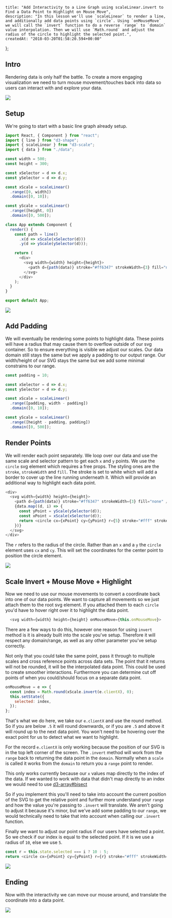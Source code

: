    title: "Add Interactivity to a Line Graph using scaleLinear.invert to Find a Data Point to Highlight on Mouse Move",
    description: "In this lesson we'll use `scaleLinear` to render a line, and additionally add data points using `circle`. Using `onMouseMove` we will call the `invert` function to do a reverse `range` to `domain` value interpolation. Then we will use `Math.round` and adjust the radius of the circle to highlight the selected point.",
    createdAt: "2018-03-20T01:58:20.594+00:00"
};


    
## Intro

Rendering data is only half the battle. To create a more engaging visualization we need to turn mouse movement/touches back into data so users can interact with and explore your data.

![](https://images.codedaily.io/lessons/d3Basics/scaleLinearInvert/mouseMoveDemo.gif)

## Setup

We're going to start with a basic line graph already setup.

```js
import React, { Component } from "react";
import { line } from "d3-shape";
import { scaleLinear } from "d3-scale";
import { data } from "./data";

const width = 500;
const height = 300;

const xSelector = d => d.x;
const ySelector = d => d.y;

const xScale = scaleLinear()
  .range([0, width])
  .domain([0, 10]);

const yScale = scaleLinear()
  .range([height, 0])
  .domain([0, 500]);

class App extends Component {
  render() {
    const path = line()
      .x(d => xScale(xSelector(d)))
      .y(d => yScale(ySelector(d)));

    return (
      <div>
        <svg width={width} height={height}>
          <path d={path(data)} stroke="#ff6347" strokeWidth={3} fill="none" />
        </svg>
      </div>
    );
  }
}

export default App;
```

![](https://images.codedaily.io/lessons/d3Basics/scaleLinearInvert/line.png)

## Add Padding

We will eventually be rendering some points to highlight data. These points will have a radius that may cause them to overflow outside of our svg container. So to ensure everything is visible we adjust our scales. Our data domain still stays the same but we apply a padding to our output range. Our width/height of our SVG stays the same but we add some minimal constrains to our range.

```js
const padding = 10;

const xSelector = d => d.x;
const ySelector = d => d.y;

const xScale = scaleLinear()
  .range([padding, width - padding])
  .domain([0, 10]);

const yScale = scaleLinear()
  .range([height - padding, padding])
  .domain([0, 500]);
```

## Render Points

We will render each point separately. We loop over our data and use the same scale and selector pattern to get each `x` and `y` points. We use the `circle` svg element which requires a free props. The styling ones are the `stroke`, `strokeWidth` and `fill`. The stroke is set to white which will add a border to cover up the line running underneath it. Which will provide an additional way to highlight each data point.

```js
<div>
  <svg width={width} height={height}>
    <path d={path(data)} stroke="#ff6347" strokeWidth={3} fill="none" />
    {data.map((d, i) => {
      const yPoint = yScale(ySelector(d));
      const xPoint = xScale(xSelector(d));
      return <circle cx={xPoint} cy={yPoint} r={5} stroke="#fff" strokeWidth={2} fill="#ff6347" />;
    })}
  </svg>
</div>
```

The `r` refers to the radius of the circle. Rather than an `x` and a `y` the `circle` element uses `cx` and `cy`. This will set the coordinates for the center point to position the circle element.

![](https://images.codedaily.io/lessons/d3Basics/scaleLinearInvert/points.png)

## Scale Invert + Mouse Move + Highlight

Now we need to use our mouse movements to convert a coordinate back into one of our data points. We want to capture all movements so we just attach them to the root svg element. If you attached them to each `circle` you'd have to hover right over it to highlight the data point.

```js
  <svg width={width} height={height} onMouseMove={this.onMouseMove}>
```

There are a few ways to do this, however one reason for using `invert` method is it is already built into the scale you've setup. Therefore it will respect any domain/range, as well as any other parameter you've setup correctly.

Not only that you could take the same point, pass it through to multiple scales and cross reference points across data sets. The point that it returns will not be rounded, it will be the interpolated data point. This could be used to create smoother interactions. Furthermore you can determine cut off points of when you could/should focus on a separate data point.

```js
onMouseMove = e => {
  const index = Math.round(xScale.invert(e.clientX), 0);
  this.setState({
    selected: index,
  });
};
```

That's what we do here, we take our `e.clientX` and use the round method. So if you are below `.5` it will round downwards, or if you are `.5` and above it will round up to the next data point. You won't need to be hovering over the exact point for us to detect what we want to highlight. 

For the record `e.clientX` is only working because the position of our SVG is in the top left corner of the screen. The `.invert` method will work from the `range` back to returning the data point in the `domain`. Normally when a `scale` is called it works from the `domain` to return you a `range` point to render.

This only works currently because our `x` values map directly to the index of the data. If we wanted to work with data that didn't map directly to an index we would need to use [d3-array#bisect](https://github.com/d3/d3-array#bisect)

So if you implement this you'll need to take into account the current position of the SVG to get the relative point and further more understand your `range` and how the value you're passing to `.invert` will translate. We aren't going to adjust it because it's minor, but we've add some padding to our `range`, we would technically need to take that into account when calling our `.invert` function.

Finally we want to adjust our point radius if our users have selected a point. So we check if our index is equal to the selected point. If it is we use a radius of `10`, else we use `5`.

```js
const r = this.state.selected === i ? 10 : 5;
return <circle cx={xPoint} cy={yPoint} r={r} stroke="#fff" strokeWidth={2} fill="#ff6347" />;
```

![](https://images.codedaily.io/lessons/d3Basics/scaleLinearInvert/highlighted.png)

## Ending

Now with the interactivity we can move our mouse around, and translate the coordinate into a data point.

![](https://images.codedaily.io/lessons/d3Basics/scaleLinearInvert/mouseMoveDemo.gif)
